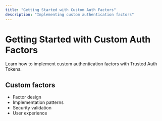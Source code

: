 ```yaml
---
title: "Getting Started with Custom Auth Factors"
description: "Implementing custom authentication factors"
---
```


# Getting Started with Custom Auth Factors

Learn how to implement custom authentication factors with Trusted Auth Tokens.

## Custom factors

- Factor design
- Implementation patterns
- Security validation
- User experience
